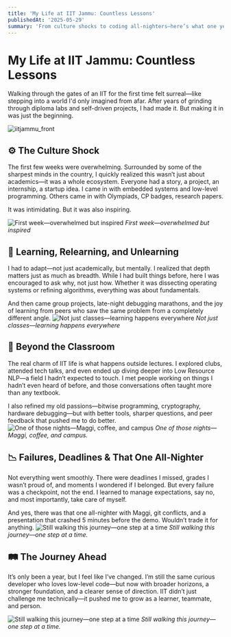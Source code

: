```yaml
---
title: 'My Life at IIT Jammu: Countless Lessons'
publishedAt: '2025-05-29'
summary: 'From culture shocks to coding all-nighters—here’s what one year at IIT really felt like.'
---
```


# **My Life at IIT Jammu: Countless Lessons**

Walking through the gates of an IIT for the first time felt surreal—like stepping into a world I'd only imagined from afar. After years of grinding through diploma labs and self-driven projects, I had made it. But making it in was just the beginning.

![iitjammu_front](./images/front.jpg)

## ⚙️ The Culture Shock

The first few weeks were overwhelming. Surrounded by some of the sharpest minds in the country, I quickly realized this wasn’t just about academics—it was a whole ecosystem. Everyone had a story, a project, an internship, a startup idea. I came in with embedded systems and low-level programming. Others came in with Olympiads, CP badges, research papers.

It was intimidating. But it was also inspiring.

![First week—overwhelmed but inspired](./images/2.jpg)
*First week—overwhelmed but inspired*


## 🧠 Learning, Relearning, and Unlearning

I had to adapt—not just academically, but mentally. I realized that depth matters just as much as breadth. While I had built things before, here I was encouraged to ask why, not just how. Whether it was dissecting operating systems or refining algorithms, everything was about fundamentals.

And then came group projects, late-night debugging marathons, and the joy of learning from peers who saw the same problem from a completely different angle.
![Not just classes—learning happens everywhere](./images/4.jpg)
*Not just classes—learning happens everywhere*

## 🔬 Beyond the Classroom

The real charm of IIT life is what happens outside lectures. I explored clubs, attended tech talks, and even ended up diving deeper into Low Resource NLP—a field I hadn’t expected to touch. I met people working on things I hadn’t even heard of before, and those conversations often taught more than any textbook.

I also refined my old passions—bitwise programming, cryptography, hardware debugging—but with better tools, sharper questions, and peer feedback that pushed me to do better.
![One of those nights—Maggi, coffee, and campus](./images/5.jpg)
*One of those nights—Maggi, coffee, and campus.*

## 📉 Failures, Deadlines & That One All-Nighter

Not everything went smoothly. There were deadlines I missed, grades I wasn’t proud of, and moments I wondered if I belonged. But every failure was a checkpoint, not the end. I learned to manage expectations, say no, and most importantly, take care of myself.

And yes, there was that one all-nighter with Maggi, git conflicts, and a presentation that crashed 5 minutes before the demo. Wouldn’t trade it for anything.
![Still walking this journey—one step at a time](./images/6.jpg)
*Still walking this journey—one step at a time.*


## 🛤️ The Journey Ahead
It’s only been a year, but I feel like I’ve changed. I’m still the same curious developer who loves low-level code—but now with broader horizons, a stronger foundation, and a clearer sense of direction. IIT didn’t just challenge me technically—it pushed me to grow as a learner, teammate, and person.

![Still walking this journey—one step at a time](./images/7.jpg)
*Still walking this journey—one step at a time.*
